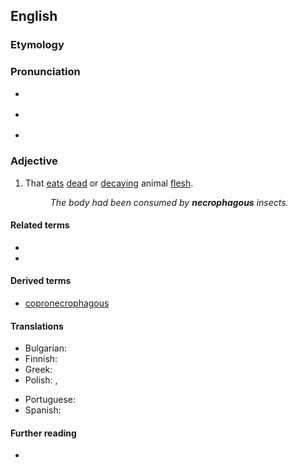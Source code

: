 ==English==
{{was wotd|2008|July|16}}

===Etymology===
{{confix|en|necro|phagous}}

===Pronunciation===
* {{a|UK}} {{IPA|en|/nɛˈkɹɒf.ə.ɡəs/}}
* {{a|US}} {{IPA|en|/nɛˈkɹɑ.fə.ɡəs/}}
* {{audio|en|en-us-necrophagous.ogg|Audio (US)}}

===Adjective===
{{en-adj|-}}

# That [[eat]]s [[dead]] or [[decaying]] animal [[flesh]].
#: ''The body had been consumed by '''necrophagous''' insects.''

====Related terms====
* {{l|en|necrophage}}
* {{l|en|necrophagy}}

====Derived terms====
* [[copronecrophagous]]

====Translations====
{{trans-top|that eats dead or decaying flesh}}
* Bulgarian: {{t|bg|лешояден}}
* Finnish: {{t|fi|raatoja syövä}}
* Greek: {{t+|el|νεκροφάγος}}
* Polish: {{t+|pl|padlinożerny}}, {{t+|pl|trupożerny}}
{{trans-mid}}
* Portuguese: {{t+|pt|necrófago}}
* Spanish: {{t|es|necrófago}}
{{trans-bottom}}

====Further reading====
* {{pedia|Scavenger}}